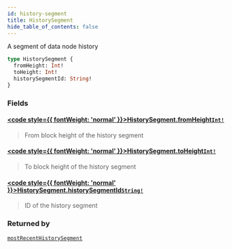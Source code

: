 ```yaml
---
id: history-segment
title: HistorySegment
hide_table_of_contents: false
---
```








A segment of data node history

```graphql
type HistorySegment {
  fromHeight: Int!
  toHeight: Int!
  historySegmentId: String!
}
```


### Fields

#### [<code style={{ fontWeight: 'normal' }}>HistorySegment.<b>fromHeight</b></code>](#)<Bullet />[`Int!`](/mainnet/api/graphql/scalars/int) <Badge class="secondary" text="non-null"/> <Badge class="secondary" text="scalar"/>
> From block height of the history segment
> 

#### [<code style={{ fontWeight: 'normal' }}>HistorySegment.<b>toHeight</b></code>](#)<Bullet />[`Int!`](/mainnet/api/graphql/scalars/int) <Badge class="secondary" text="non-null"/> <Badge class="secondary" text="scalar"/>
> To block height of the history segment
> 

#### [<code style={{ fontWeight: 'normal' }}>HistorySegment.<b>historySegmentId</b></code>](#)<Bullet />[`String!`](/mainnet/api/graphql/scalars/string) <Badge class="secondary" text="non-null"/> <Badge class="secondary" text="scalar"/>
> ID of the history segment
> 



### Returned by

[`mostRecentHistorySegment`](/mainnet/api/graphql/queries/most-recent-history-segment)  <Badge class="secondary" text="query"/>



